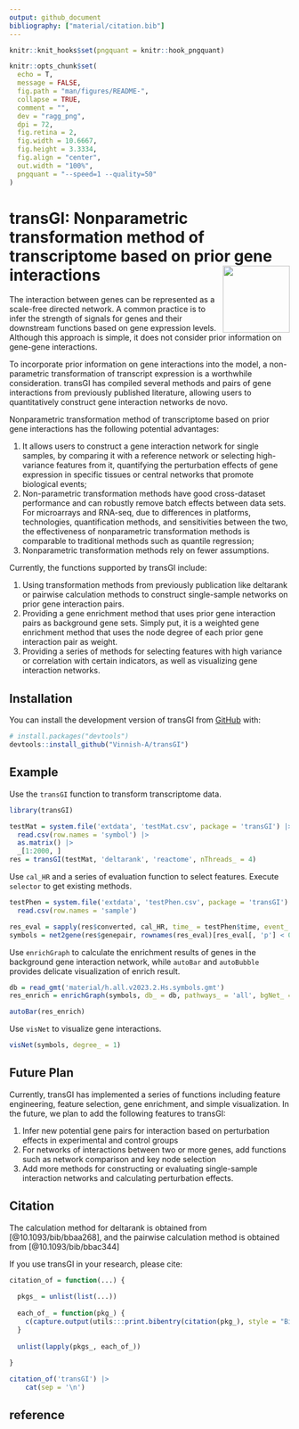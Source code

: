 ```yaml
---
output: github_document
bibliography: ["material/citation.bib"]
---
```


```r
knitr::knit_hooks$set(pngquant = knitr::hook_pngquant)

knitr::opts_chunk$set(
  echo = T,
  message = FALSE, 
  fig.path = "man/figures/README-",
  collapse = TRUE,
  comment = "",
  dev = "ragg_png",
  dpi = 72,
  fig.retina = 2,
  fig.width = 10.6667,
  fig.height = 3.3334,
  fig.align = "center",
  out.width = "100%",
  pngquant = "--speed=1 --quality=50"
)
```

# transGI: Nonparametric transformation method of transcriptome based on prior gene interactions <img src="man/figures/transGI.png" align="right" width="120" />

The interaction between genes can be represented as a scale-free directed network. A common practice is to infer the strength of signals for genes and their downstream functions based on gene expression levels. Although this approach is simple, it does not consider prior information on gene-gene interactions. 

To incorporate prior information on gene interactions into the model, a non-parametric transformation of transcript expression is a worthwhile consideration. transGI has compiled several methods and pairs of gene interactions from previously published literature, allowing users to quantitatively construct gene interaction networks de novo.

Nonparametric transformation method of transcriptome based on prior gene interactions has the following potential advantages: 

1. It allows users to construct a gene interaction network for single samples, by comparing it with a reference network or selecting high-variance features from it, quantifying the perturbation effects of gene expression in specific tissues or central networks that promote biological events; 
2. Non-parametric transformation methods have good cross-dataset performance and can robustly remove batch effects between data sets. For microarrays and RNA-seq, due to differences in platforms, technologies, quantification methods, and sensitivities between the two, the effectiveness of nonparametric transformation methods is comparable to traditional methods such as quantile regression; 
3. Nonparametric transformation methods rely on fewer assumptions.

Currently, the functions supported by transGI include:

1. Using transformation methods from previously publication like deltarank or pairwise calculation methods to construct single-sample networks on prior gene interaction pairs.
2. Providing a gene enrichment method that uses prior gene interaction pairs as background gene sets. Simply put, it is a weighted gene enrichment method that uses the node degree of each prior gene interaction pair as weight.
3. Providing a series of methods for selecting features with high variance or correlation with certain indicators, as well as visualizing gene interaction networks.

## Installation

You can install the development version of transGI from [GitHub](https://github.com/) with:

``` r
# install.packages("devtools")
devtools::install_github("Vinnish-A/transGI")
```

## Example

Use the `transGI` function to transform transcriptome data.

```r
library(transGI)

testMat = system.file('extdata', 'testMat.csv', package = 'transGI') |>
  read.csv(row.names = 'symbol') |>
  as.matrix() |> 
  _[1:2000, ]
res = transGI(testMat, 'deltarank', 'reactome', nThreads_ = 4)
```

Use `cal_HR` and a series of evaluation function to select features. Execute `selector` to get existing methods.

```r
testPhen = system.file('extdata', 'testPhen.csv', package = 'transGI') |>
  read.csv(row.names = 'sample')

res_eval = sapply(res$converted, cal_HR, time_ = testPhen$time, event_ = testPhen$event) |> t()
symbols = net2gene(res$genepair, rownames(res_eval)[res_eval[, 'p'] < 0.05])
```

Use `enrichGraph` to calculate the enrichment results of genes in the background gene interaction network, while `autoBar` and `autoBubble` provides delicate visualization of enrich result. 

```r
db = read_gmt('material/h.all.v2023.2.Hs.symbols.gmt')
res_enrich = enrichGraph(symbols, db_ = db, pathways_ = 'all', bgNet_ = 'reactome')

autoBar(res_enrich)
```

Use `visNet` to visualize gene interactions.

```r
visNet(symbols, degree_ = 1)
```

## Future Plan

Currently, transGI has implemented a series of functions including feature engineering, feature selection, gene enrichment, and simple visualization. In the future, we plan to add the following features to transGI:

1. Infer new potential gene pairs for interaction based on perturbation effects in experimental and control groups
2. For networks of interactions between two or more genes, add functions such as network comparison and key node selection
3. Add more methods for constructing or evaluating single-sample interaction networks and calculating perturbation effects.

## Citation

The calculation method for deltarank is obtained from [@10.1093/bib/bbaa268], and the pairwise calculation method is obtained from [@10.1093/bib/bbac344]

If you use transGI in your research, please cite:

```r
citation_of = function(...) {
  
  pkgs_ = unlist(list(...))
  
  each_of_ = function(pkg_) {
    c(capture.output(utils:::print.bibentry(citation(pkg_), style = "Bibtex")), "")
  }
  
  unlist(lapply(pkgs_, each_of_))
  
}

citation_of('transGI') |> 
    cat(sep = '\n')
```

## reference

